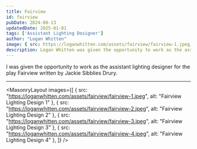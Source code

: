 ```yaml
---
title: Fairview
id: fairview
pubDate: 2024-08-13
updatedDate: 2025-01-01
tags: ['Assistant Lighting Designer']
author: "Logan Whitten"
image: { src: https://loganwhitten.com/assets/fairview/fairview-1.jpeg, alt: Photona 2023, positionx: 30%, positiony: 20%}
description: Logan Whitten was given the opportunity to work as the assistant lighting designer for the play Fairview written by Jackie Sibblies Drury.
---
```


I was given the opportunity to work as the assistant lighting designer for the play Fairview written by Jackie Sibblies Drury.

---

<MasonryLayout images={[
    { src: "https://loganwhitten.com/assets/fairview/fairview-1.jpeg", alt: "Fairview Lighting Design 1" },
    { src: "https://loganwhitten.com/assets/fairview/fairview-2.jpeg", alt: "Fairview Lighting Design 2" },
    { src: "https://loganwhitten.com/assets/fairview/fairview-3.jpeg", alt: "Fairview Lighting Design 3" },
    { src: "https://loganwhitten.com/assets/fairview/fairview-4.jpeg", alt: "Fairview Lighting Design 4" },
]} />

